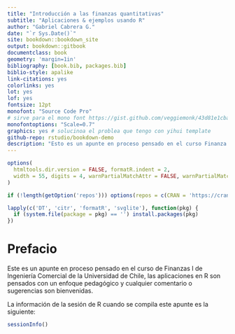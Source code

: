 ```yaml
--- 
title: "Introducción a las finanzas quantitativas"
subtitle: "Aplicaciones & ejemplos usando R"
author: "Gabriel Cabrera G."
date: "`r Sys.Date()`"
site: bookdown::bookdown_site
output: bookdown::gitbook
documentclass: book
geometry: 'margin=1in'
bibliography: [book.bib, packages.bib]
biblio-style: apalike
link-citations: yes
colorlinks: yes
lot: yes
lof: yes
fontsize: 12pt
monofont: "Source Code Pro"
# sirve para el mono font https://gist.github.com/veggiemonk/43d81e1cbab06ed8e92a
monofontoptions: "Scale=0.7"
graphics: yes # solucinoa el problea que tengo con yihui template
github-repo: rstudio/bookdown-demo
description: "Esto es un apunte en proceso pensado en el curso Finanza I de Ingeniería Comercial de la Universidad de Chile"
---
```


```r
options(
  htmltools.dir.version = FALSE, formatR.indent = 2,
  width = 55, digits = 4, warnPartialMatchAttr = FALSE, warnPartialMatchDollar = FALSE
)

if (!length(getOption('repos'))) options(repos = c(CRAN = 'https://cran.rstudio.com'))

lapply(c('DT', 'citr', 'formatR', 'svglite'), function(pkg) {
  if (system.file(package = pkg) == '') install.packages(pkg)
})
```

# Prefacio {-}

Este es un apunte en proceso pensado en el curso de Finanzas I de Ingeniería Comercial de la Universidad de Chile, las aplicaciones en R son pensados con un enfoque pedagógico y cualquier comentario o sugerencias son bienvenidas. 

La información de la sesión de R cuando se compila este apunte es la siguiente:

```r
sessionInfo()
```

